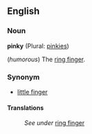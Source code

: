 ==English==

===Noun===
'''pinky''' (Plural: [[pinkies]])

(''humorous'') The [[ring finger]].

===Synonym===
*[[little finger]]

====Translations====
:''See under'' [[ring finger]]
<!-- Note: only add translations here if they are humorous equivalents of "ring finger" in the target language -->